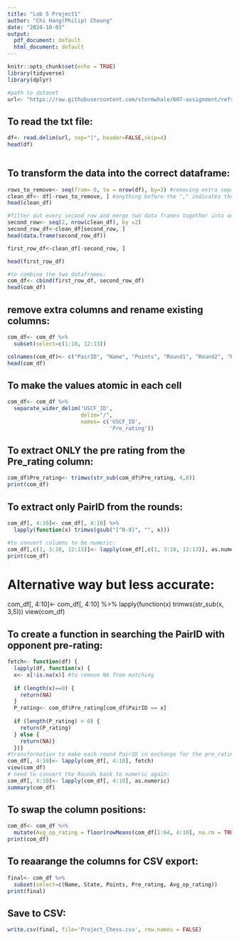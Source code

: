 ---
title: "Lab 5 Project1"
author: "Chi Hang(Philip) Cheung"
date: "2024-10-03"
output:
  pdf_document: default
  html_document: default
---

```{r setup, include=FALSE}
knitr::opts_chunk$set(echo = TRUE)
library(tidyverse)
library(dplyr)

#path to dataset
url<- "https://raw.githubusercontent.com/stormwhale/607-assignment/refs/heads/main/tournamentinfo.txt"
```

## To read the txt file:

```{r}
df<- read.delim(url, sep="|", header=FALSE,skip=4)
head(df)
               
```

## To transform the data into the correct dataframe:

```{r}
rows_to_remove<- seq(from= 0, to = nrow(df), by=3) #removing extra separator lines
clean_df<- df[-rows_to_remove, ] #anything before the "," indicates the row
head(clean_df)

#filter out every second row and merge two data frames together into one:
second_row<- seq(2, nrow(clean_df), by =2)
second_row_df<-clean_df[second_row, ]
head(data.frame(second_row_df))

first_row_df<-clean_df[-second_row, ]

head(first_row_df)

#to combine the two dataframes:
com_df<- cbind(first_row_df, second_row_df)
head(com_df)
```

## remove extra columns and rename existing columns:

```{r}
com_df<- com_df %>%
  subset(select=c(1:10, 12:13))

colnames(com_df)<- c("PairID", "Name", "Points", "Round1", "Round2", "Round3", "Round4", "Round5", "Round6", "Round7", "State", "USCF_ID")
head(com_df)
```

## To make the values atomic in each cell
```{r}
com_df<- com_df %>%
  separate_wider_delim('USCF_ID',
                       delim="/",
                       names= c('USCF_ID',
                                'Pre_rating'))
```

## To extract ONLY the pre rating from the Pre_rating column:

```{r}
com_df$Pre_rating<- trimws(str_sub(com_df$Pre_rating, 4,8))
print(com_df)
```

## To extract only PairID from the rounds:

```{r}
com_df[, 4:10]<- com_df[, 4:10] %>%
  lapply(function(x) trimws(gsub("[^0-9]", "", x)))

#to convert columns to be numeric:
com_df[,c(1, 3:10, 12:13)]<- lapply(com_df[,c(1, 3:10, 12:13)], as.numeric)
print(com_df)
```

# Alternative way but less accurate:

com_df[, 4:10]\<- com_df[, 4:10] %\>% lapply(function(x) trimws(str_sub(x, 3,5))) view(com_df)

## To create a function in searching the PairID with opponent pre-rating:

```{r}
fetch<- function(df) {
  lapply(df, function(x) {
  x<- x[!is.na(x)] #to remove NA from matching
  
  if (length(x)==0) {
    return(NA)
  }
  P_rating<- com_df$Pre_rating[com_df$PairID == x]
  
  if (length(P_rating) > 0) {
    return(P_rating)
  } else {
    return(NA)}
  })}
#transformation to make each round PairID in exchange for the pre_rating
com_df[, 4:10]<- lapply(com_df[, 4:10], fetch)
view(com_df)
# need to convert the Rounds back to numeric again:
com_df[, 4:10]<- lapply(com_df[, 4:10], as.numeric)
summary(com_df)
```

## To swap the column positions:

```{r}
com_df<- com_df %>%
  mutate(Avg_op_rating = floor(rowMeans(com_df[1:64, 4:10], na.rm = TRUE)))
print(com_df)
```

## To reaarange the columns for CSV export:

```{r}
final<- com_df %>%
  subset(select=c(Name, State, Points, Pre_rating, Avg_op_rating))
print(final)
```

## Save to CSV:

```{r}
write.csv(final, file='Project_Chess.csv', row.names = FALSE)
```
